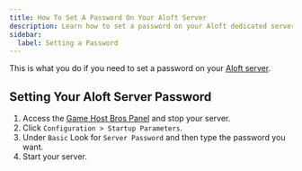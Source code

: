 ```yaml
---
title: How To Set A Password On Your Aloft Server
description: Learn how to set a password on your Aloft dedicated server.
sidebar:
  label: Setting a Password
---
```


This is what you do if you need to set a password on your [Aloft server](https://www.gamehostbros.com/aloft-server-hosting/).

## Setting Your Aloft Server Password

<Steps>

1. Access the [Game Host Bros Panel](https://panel.gamehostbros.com/) and stop your server.
2. Click `Configuration > Startup Parameters`.
3. Under `Basic` Look for `Server Password` and then type the password you want.
4. Start your server.
</Steps>